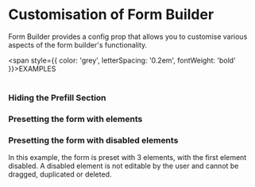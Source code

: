 
<Meta of={CustomisationStories} />

# Customisation of Form Builder
Form Builder provides a config prop that allows you to customise various aspects of the form builder's functionality.


<span style={{ color: 'grey', letterSpacing: '0.2em', fontWeight: 'bold' }}>EXAMPLES</span>
<br/><br/> 

### Hiding the Prefill Section
<Canvas of={CustomisationStories.HidePrefill} />

### Presetting the form with elements
<Canvas of={CustomisationStories.PresetForm} />

### Presetting the form with disabled elements
In this example, the form is preset with 3 elements, with the first element disabled. A disabled element is not editable by the user and cannot be dragged, duplicated or deleted.
<Canvas of={CustomisationStories.PresetFormWithDisabledElement} />